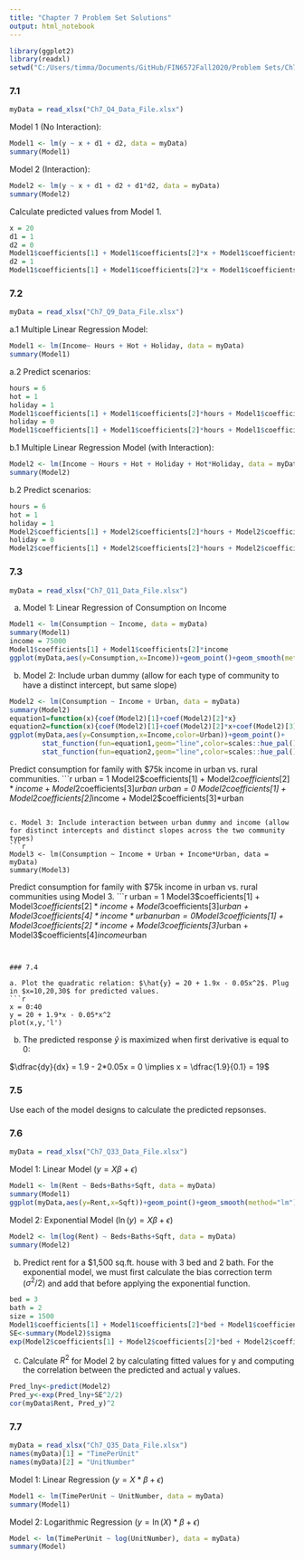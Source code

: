 ```yaml
---
title: "Chapter 7 Problem Set Solutions"
output: html_notebook
---
```


```r
library(ggplot2)
library(readxl)
setwd("C:/Users/timma/Documents/GitHub/FIN6572Fall2020/Problem Sets/Ch7")
```

### 7.1

```r
myData = read_xlsx("Ch7_Q4_Data_File.xlsx")
```

Model 1 (No Interaction):
```r
Model1 <- lm(y ~ x + d1 + d2, data = myData)
summary(Model1)
```

Model 2 (Interaction):
```r
Model2 <- lm(y ~ x + d1 + d2 + d1*d2, data = myData)
summary(Model2)
```

Calculate predicted values from Model 1.
```r
x = 20
d1 = 1
d2 = 0
Model1$coefficients[1] + Model1$coefficients[2]*x + Model1$coefficients[3]*d1 + Model1$coefficients[4]*d2
d2 = 1
Model1$coefficients[1] + Model1$coefficients[2]*x + Model1$coefficients[3]*d1 + Model1$coefficients[4]*d2
```


### 7.2

```r
myData = read_xlsx("Ch7_Q9_Data_File.xlsx")
```

a.1 Multiple Linear Regression Model:
```r
Model1 <- lm(Income~ Hours + Hot + Holiday, data = myData)
summary(Model1)
```

a.2 Predict scenarios:
```r
hours = 6
hot = 1
holiday = 1
Model1$coefficients[1] + Model1$coefficients[2]*hours + Model1$coefficients[3]*hot + Model1$coefficients[4]*holiday
holiday = 0
Model1$coefficients[1] + Model1$coefficients[2]*hours + Model1$coefficients[3]*hot + Model1$coefficients[4]*holiday
```

b.1 Multiple Linear Regression Model (with Interaction):
```r
Model2 <- lm(Income ~ Hours + Hot + Holiday + Hot*Holiday, data = myData)
summary(Model2)
```

b.2 Predict scenarios:
```r
hours = 6
hot = 1
holiday = 1
Model2$coefficients[1] + Model2$coefficients[2]*hours + Model2$coefficients[3]*hot + Model2$coefficients[4]*holiday + Model2$coefficients[5]*hot*holiday
holiday = 0
Model2$coefficients[1] + Model2$coefficients[2]*hours + Model2$coefficients[3]*hot + Model2$coefficients[4]*holiday + Model2$coefficients[5]*hot*holiday
```


### 7.3

```r
myData = read_xlsx("Ch7_Q11_Data_File.xlsx")
```

a. Model 1: Linear Regression of Consumption on Income
```r
Model1 <- lm(Consumption ~ Income, data = myData)
summary(Model1)
income = 75000
Model1$coefficients[1] + Model1$coefficients[2]*income
ggplot(myData,aes(y=Consumption,x=Income))+geom_point()+geom_smooth(method="lm")
```

b. Model 2: Include urban dummy (allow for each type of community to have a distinct intercept, but same slope)
```r
Model2 <- lm(Consumption ~ Income + Urban, data = myData)
summary(Model2)
equation1=function(x){coef(Model2)[1]+coef(Model2)[2]*x}
equation2=function(x){coef(Model2)[1]+coef(Model2)[2]*x+coef(Model2)[3]}
ggplot(myData,aes(y=Consumption,x=Income,color=Urban))+geom_point()+
        stat_function(fun=equation1,geom="line",color=scales::hue_pal()(2)[1])+
        stat_function(fun=equation2,geom="line",color=scales::hue_pal()(2)[2])
```

Predict consumption for family with $75k income in urban vs. rural communities.
```r
urban = 1
Model2$coefficients[1] + Model2$coefficients[2]*income + Model2$coefficients[3]*urban
urban = 0
Model2$coefficients[1] + Model2$coefficients[2]*income + Model2$coefficients[3]*urban
```

c. Model 3: Include interaction between urban dummy and income (allow for distinct intercepts and distinct slopes across the two community types)
```r
Model3 <- lm(Consumption ~ Income + Urban + Income*Urban, data = myData)
summary(Model3)
```

Predict consumption for family with $75k income in urban vs. rural communities using Model 3.
```r
urban = 1
Model3$coefficients[1] + Model3$coefficients[2]*income + Model3$coefficients[3]*urban + Model3$coefficients[4]*income*urban
urban = 0
Model3$coefficients[1] + Model3$coefficients[2]*income + Model3$coefficients[3]*urban + Model3$coefficients[4]*income*urban
```


### 7.4

a. Plot the quadratic relation: $\hat{y} = 20 + 1.9x - 0.05x^2$. Plug in $x=10,20,30$ for predicted values.
```r
x = 0:40
y = 20 + 1.9*x - 0.05*x^2
plot(x,y,'l')
```

b. The predicted response $\hat{y}$ is maximized when first derivative is equal to 0:

$\dfrac{dy}{dx} = 1.9 - 2*0.05x = 0 \implies x = \dfrac{1.9}{0.1} = 19$


### 7.5

Use each of the model designs to calculate the predicted repsonses.


### 7.6

```r
myData = read_xlsx("Ch7_Q33_Data_File.xlsx")
```

Model 1: Linear Model ($y=X\beta+\epsilon$)
```r
Model1 <- lm(Rent ~ Beds+Baths+Sqft, data = myData)
summary(Model1)
ggplot(myData,aes(y=Rent,x=Sqft))+geom_point()+geom_smooth(method="lm")
```

Model 2: Exponential Model ($\ln(y) = X\beta+\epsilon$)
```r
Model2 <- lm(log(Rent) ~ Beds+Baths+Sqft, data = myData)
summary(Model2)
```

b. Predict rent for a \$1,500 sq.ft. house with 3 bed and 2 bath. For the exponential model, we must first calculate the bias correction term ($\sigma^2/2$) and add that before applying the exponential function.
```r
bed = 3
bath = 2
size = 1500
Model1$coefficients[1] + Model1$coefficients[2]*bed + Model1$coefficients[3]*bath + Model1$coefficients[4]*size
SE<-summary(Model2)$sigma
exp(Model2$coefficients[1] + Model2$coefficients[2]*bed + Model2$coefficients[3]*bath + Model2$coefficients[4]*size + (SE^2/2))
```


c. Calculate $R^2$ for Model 2 by calculating fitted values for y and computing the correlation between  the predicted and actual y values.
```r
Pred_lny<-predict(Model2)
Pred_y<-exp(Pred_lny+SE^2/2)
cor(myData$Rent, Pred_y)^2
```


### 7.7

```r
myData = read_xlsx("Ch7_Q35_Data_File.xlsx")
names(myData)[1] = "TimePerUnit"
names(myData)[2] = "UnitNumber"
```

Model 1: Linear Regression ($y=X*\beta+\epsilon$)
```r
Model1 <- lm(TimePerUnit ~ UnitNumber, data = myData)
summary(Model1)
```

Model 2: Logarithmic Regression ($y=\ln(X)*\beta+\epsilon$)
```r
Model <- lm(TimePerUnit ~ log(UnitNumber), data = myData)
summary(Model)
```

































